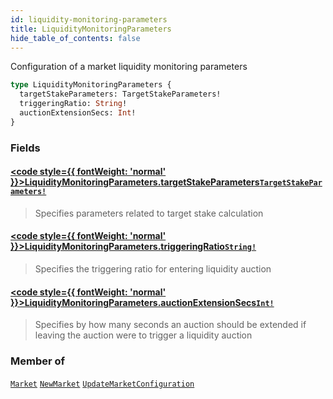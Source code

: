 ```yaml
---
id: liquidity-monitoring-parameters
title: LiquidityMonitoringParameters
hide_table_of_contents: false
---
```








Configuration of a market liquidity monitoring parameters

```graphql
type LiquidityMonitoringParameters {
  targetStakeParameters: TargetStakeParameters!
  triggeringRatio: String!
  auctionExtensionSecs: Int!
}
```


### Fields

#### [<code style={{ fontWeight: 'normal' }}>LiquidityMonitoringParameters.<b>targetStakeParameters</b></code>](#)<Bullet />[`TargetStakeParameters!`](/testnet/api/graphql/objects/target-stake-parameters) <Badge class="secondary" text="non-null"/> <Badge class="secondary" text="object"/>
> Specifies parameters related to target stake calculation
> 

#### [<code style={{ fontWeight: 'normal' }}>LiquidityMonitoringParameters.<b>triggeringRatio</b></code>](#)<Bullet />[`String!`](/testnet/api/graphql/scalars/string) <Badge class="secondary" text="non-null"/> <Badge class="secondary" text="scalar"/>
> Specifies the triggering ratio for entering liquidity auction
> 

#### [<code style={{ fontWeight: 'normal' }}>LiquidityMonitoringParameters.<b>auctionExtensionSecs</b></code>](#)<Bullet />[`Int!`](/testnet/api/graphql/scalars/int) <Badge class="secondary" text="non-null"/> <Badge class="secondary" text="scalar"/>
> Specifies by how many seconds an auction should be extended if leaving the auction were to trigger a liquidity auction
> 



### Member of

[`Market`](/testnet/api/graphql/objects/market)  <Badge class="secondary" text="object"/><Bullet />[`NewMarket`](/testnet/api/graphql/objects/new-market)  <Badge class="secondary" text="object"/><Bullet />[`UpdateMarketConfiguration`](/testnet/api/graphql/objects/update-market-configuration)  <Badge class="secondary" text="object"/>



